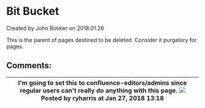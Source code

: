 
# Bit Bucket 

 Created by  John Boteler on 2018.01.26

This is the parent of pages destined to be deleted. Consider it purgatory for pages.

## Comments:

| I'm going to set this to confluence-editors/admins since regular users can't really do anything with this page. ![](/images/icons/contenttypes/comment_16.png) Posted by ryharris at Jan 27, 2018 13:18 |
| ------------------------------------------------------------------------------------------------------------------------------------------------------------------------------------------------------ |


